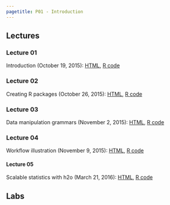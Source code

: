 ```yaml
---
pagetitle: P01 - Introduction
---
```


## Lectures

### Lecture 01

Introduction (October 19, 2015): [HTML](slides/01-introduction.html), [R code](slides/01-introduction.R)

### Lecture 02

Creating R packages (October 26, 2015): [HTML](slides/02-packages.html), [R code](slides/02-packages.R)

### Lecture 03

Data manipulation grammars (November 2, 2015): [HTML](slides/03-data.html), [R code](slides/03-data.R)

### Lecture 04

Workflow illustration (November 9, 2015): [HTML](slides/04-illustration.html), [R code](slides/04-illustration.R)

#### Lecture 05

Scalable statistics with h2o (March 21, 2016): [HTML](slides/05-h2o.html), [R code](slides/05-h2o.R)

## Labs